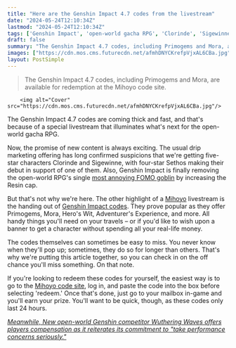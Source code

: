 ```yaml
---
title: "Here are the Genshin Impact 4.7 codes from the livestream"
date: "2024-05-24T12:10:34Z"
lastmod: "2024-05-24T12:10:34Z"
tags: ['Genshin Impact', 'open-world gacha RPG', 'Clorinde', 'Sigewinne', 'Sethos', 'Mihoyo', 'Primogems', 'Mora', "Hero's Wit", "Adventurer's Experience", 'Wuthering Waves']
draft: false
summary: "The Genshin Impact 4.7 codes, including Primogems and Mora, are available for redemption at the Mihoyo code site."
images: ["https://cdn.mos.cms.futurecdn.net/afmhDNYCKrefpVjxAL6CBa.jpg"]
layout: PostSimple
---
```

> The Genshin Impact 4.7 codes, including Primogems and Mora, are available for redemption at the Mihoyo code site.


        <img alt="Cover" src="https://cdn.mos.cms.futurecdn.net/afmhDNYCKrefpVjxAL6CBa.jpg"/>
        
The Genshin Impact 4.7 codes are coming thick and fast, and that's because of a special livestream that illuminates what's next for the open-world gacha RPG. 

Now, the promise of new content is always exciting. The usual drip marketing offering has long confirmed suspicions that we're getting five-star characters Clorinde and Sigewinne, with four-star Sethos making their debut in support of one of them. Also, Genshin Impact is finally removing the open-world RPG's single [most annoying FOMO goblin](https://x.com/GenshinImpact/status/1793107073896743138) by increasing the Resin cap. 

But that's not why we're here. The other highlight of a [Mihoyo](https://www.gamesradar.com/tag/mihoyo/) livestream is the handing out of [Genshin Impact codes](https://www.gamesradar.com/genshin-impact-codes-redeem/). They prove popular as they offer Primogems, Mora, Hero's Wit, Adventurer's Experience, and more. All handy things you'll need on your travels – or if you'd like to wish upon a banner to get a character without spending all your real-life money. 

The codes themselves can sometimes be easy to miss. You never know when they'll pop up; sometimes, they do so for longer than others. That's why we're putting this article together, so you can check in on the off chance you'll miss something. On that note.

If you're looking to redeem these codes for yourself, the easiest way is to go to the [Mihoyo code site](https://genshin.hoyoverse.com/en/gift), log in, and paste the code into the box before selecting 'redeem.' Once that's done, just go to your mailbox in-game and you'll earn your prize. You'll want to be quick, though, as these codes only last 24 hours.

[<em>Meanwhile, New open-world Genshin competitor Wuthering Waves offers players compensation as it reiterates its commitment to "take performance concerns seriously."</em>](https://www.gamesradar.com/games/action-rpg/new-open-world-genshin-competitor-wuthering-waves-offers-players-compensation-as-it-reiterates-commitment-to-take-performance-concerns-seriously/)
        